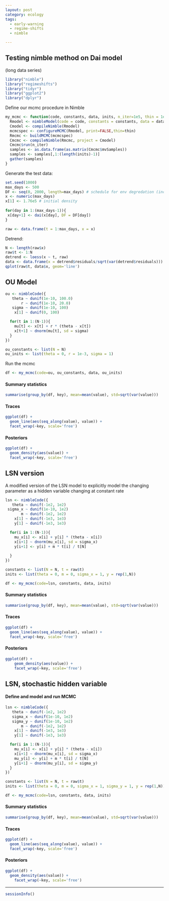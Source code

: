 ```yaml
---
layout: post
category: ecology
tags: 
  - early-warning
  - regime-shifts
  - nimble

---
```


## Testing nimble method on Dai model

(long data series)

```r
library("nimble")
library("regimeshifts")
library("tidyr")
library("ggplot2")
library("dplyr")
```


Define our mcmc procedure in Nimble

```r
my_mcmc <- function(code, constants, data, inits, n_iter=1e5, thin = 1e2){
  Rmodel <- nimbleModel(code = code, constants = constants, data = data, inits = inits)
  Cmodel <- compileNimble(Rmodel)
  mcmcspec <- configureMCMC(Rmodel, print=FALSE,thin=thin)
  Rmcmc <- buildMCMC(mcmcspec)
  Cmcmc <- compileNimble(Rmcmc, project = Cmodel)
  Cmcmc$run(n_iter)
  samples <- as.data.frame(as.matrix(Cmcmc$mvSamples))
  samples <- samples[,1:(length(inits)-1)]
  gather(samples)
}
```



Generate the test data:

```r
set.seed(1000)
max_days <- 500
DF <- seq(0, 2000, length=max_days) # schedule for env degredation (increased dilution)
x <- numeric(max_days)   
x[1] <- 1.76e5 # initial density
   
for(day in 1:(max_days-1)){
 x[day+1] <- dai(x[day], DF = DF[day])
}

raw <- data.frame(t = 1:max_days, x = x)

```


Detrend: 

```r
N <- length(raw$x)
raw$t <- 1:N
detrend <- loess(x ~ t, raw)
data <- data.frame(x = detrend$residuals/sqrt(var(detrend$residuals)))
qplot(raw$t, data$x, geom='line')
```

## OU Model ##

```r
ou <- nimbleCode({
   theta ~ dunif(1e-10, 100.0)
       r ~ dunif(1e-10, 20.0)
   sigma ~ dunif(1e-10, 100)
    x[1] ~ dunif(0, 100)

  for(t in 1:(N-1)){
    mu[t] <- x[t] + r * (theta - x[t]) 
    x[t+1] ~ dnorm(mu[t], sd = sigma) 
  }
})

ou_constants <- list(N = N)
ou_inits <- list(theta = 0, r = 1e-3, sigma = 1)
```

Run the mcmc

```r
df <- my_mcmc(code=ou, ou_constants, data, ou_inits)
```


#### Summary statistics

```r
summarise(group_by(df, key), mean=mean(value), std=sqrt(var(value)))
```

#### Traces

```r
ggplot(df) + 
  geom_line(aes(seq_along(value), value)) + 
  facet_wrap(~key, scale='free')
```

#### Posteriors

```r
ggplot(df) + 
  geom_density(aes(value)) + 
  facet_wrap(~key, scale='free')
```





## LSN version ##

A modified version of the LSN model to explicitly model the changing parameter as a hidden variable changing at constant rate

```r
lsn <- nimbleCode({
   theta ~ dunif(-1e2, 1e2)
 sigma_x ~ dunif(1e-10, 1e2)
       m ~ dunif(-1e2, 1e2)
    x[1] ~ dunif(-1e3, 1e3)
    y[1] ~ dunif(-1e3, 1e3) 

  for(i in 1:(N-1)){
    mu_x[i] <- x[i] + y[i] * (theta - x[i]) 
    x[i+1] ~ dnorm(mu_x[i], sd = sigma_x) 
    y[i+1] <- y[i] + m * t[i] / t[N] 
    
  }
})

constants <- list(N = N, t = raw$t)
inits <- list(theta = 0, m = 0, sigma_x = 1, y = rep(1,N))
```


```r
df <- my_mcmc(code=lsn, constants, data, inits)
```

#### Summary statistics

```r
summarise(group_by(df, key), mean=mean(value), std=sqrt(var(value)))
```

#### Traces

```r
ggplot(df) + 
  geom_line(aes(seq_along(value), value)) + 
  facet_wrap(~key, scale='free')
```

#### Posteriors

```r
ggplot(df) + 
	geom_density(aes(value)) + 
	facet_wrap(~key, scale='free')
```




## LSN, stochastic hidden variable ##

#### Define and model and run MCMC


```r
lsn <- nimbleCode({
   theta ~ dunif(-1e2, 1e2)
   sigma_x ~ dunif(1e-10, 1e2)
   sigma_y ~ dunif(1e-10, 1e2)
       m ~ dunif(-1e2, 1e2)
    x[1] ~ dunif(-1e3, 1e3)
    y[1] ~ dunif(-1e3, 1e3)

  for(i in 1:(N-1)){
    mu_x[i] <- x[i] + y[i] * (theta - x[i])
    x[i+1] ~ dnorm(mu_x[i], sd = sigma_x)
    mu_y[i] <- y[i] + m * t[i] / t[N]
    y[i+1] ~ dnorm(mu_y[i], sd = sigma_y) 
  }
})

constants <- list(N = N, t = raw$t)
inits <- list(theta = 0, m = 0, sigma_x = 1, sigma_y = 1, y = rep(1,N))
```



```r
df <- my_mcmc(code=lsn, constants, data, inits)
```


#### Summary statistics


```r
summarise(group_by(df, key), mean=mean(value), std=sqrt(var(value)))
```


#### Traces

```r
ggplot(df) + 
  geom_line(aes(seq_along(value), value)) + 
  facet_wrap(~key, scale='free')
```

#### Posteriors 

```r
ggplot(df) + 
  geom_density(aes(value)) + 
	facet_wrap(~key, scale='free')
```


--------------


```r
sessionInfo()
```



